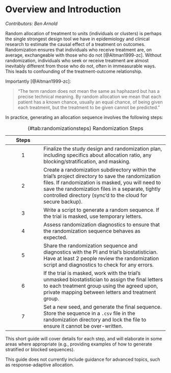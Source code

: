 
# Overview and Introduction {#overview}

_Contributors: Ben Arnold_

Random allocation of treatment to units (individuals or clusters) is perhaps the single strongest design tool we have in epidemiology and clinical research to estimate the causal effect of a treatment on outcomes.  Randomization ensures that individuals who receive treatment are, on average, exchangeable with those who do not [@Altman1999-zc]. Without randomization, individuals who seek or receive treatment are almost inevitably different from those who do not, often in immeasurable ways. This leads to confounding of the treatment-outcome relationship. 

Importantly [@Altman1999-zc]:

> "The term random does not mean the same as haphazard but has a precise technical meaning. By random allocation we mean that each patient has a known chance, usually an equal chance, of being given each treatment, but the treatment to be given cannot be predicted."


In practice, generating an allocation sequence involves the following steps:

Steps |  |
:----:|:--------------------|
1    | Finalize the study design and randomization plan, including specifics about allocation ratio, any blocking/stratification, and masking.  |
2  | Create a randomization subdirectory within the trial's project directory to save the randomization files. If randomization is masked, you will need to save the randomization files in a separate, tightly controlled directory (sync'd to the cloud for secure backup).|
3    | Write a script to generate a random sequence. If the trial is masked, use temporary letters. |
4    | Assess randomization diagnostics to ensure that the randomization sequence behaves as expected. |
5    | Share the randomization sequence and diagnostics with the PI and trial's biostatistician. Have at least 2 people review the randomization script and diagnostics to check for any errors. |
6    | If the trial is masked, work with the trial's unmasked biostatistician to assign the final letters to each treatment group using the agreed upon, private mapping between letters and treatment group. |
7    | Set a new seed, and generate the final sequence. Store the sequence in a `.csv` file in the randomization directory and lock the file to ensure it cannot be over-written. |

Table: (\#tab:randomizationsteps) Randomization Steps


This short guide will cover details for each step, and will elaborate in some areas where appropriate (e.g., providing examples of how to generate stratified or blocked sequences).

This guide does not currently include guidance for advanced topics, such as response-adaptive allocation.

